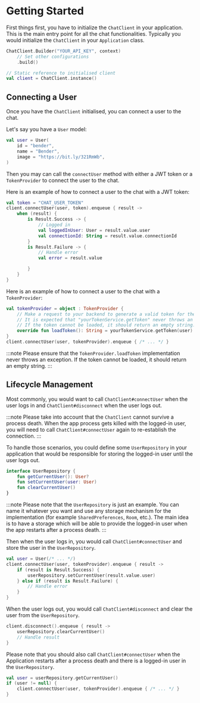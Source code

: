# Getting Started

First things first, you have to initialize the `ChatClient` in your application. 
This is the main entry point for all the chat functionalities. 
Typically you would initialize the `ChatClient` in your `Application` class.

```kotlin
ChatClient.Builder("YOUR_API_KEY", context)
    // Set other configurations
    .build()

// Static reference to initialised client
val client = ChatClient.instance()
```

## Connecting a User

Once you have the `ChatClient` initialised, you can connect a user to the chat.

Let's say you have a `User` model:    
```kotlin
val user = User(
    id = "bender",
    name = "Bender",
    image = "https://bit.ly/321RmWb",
)
```

Then you may can call the `connectUser` method with either a JWT token or a `TokenProvider` to connect the user to the chat.

Here is an example of how to connect a user to the chat with a JWT token:
```kotlin
val token = "CHAT_USER_TOKEN"
client.connectUser(user, token).enqueue { result ->
    when (result) {
        is Result.Success -> {
            // Logged in
            val loggedInUser: User = result.value.user
            val connectionId: String = result.value.connectionId
        }
        is Result.Failure -> {
            // Handle error
            val error = result.value

        }
    }
}
```

Here is an example of how to connect a user to the chat with a `TokenProvider`:
```kotlin
val tokenProvider = object : TokenProvider {
    // Make a request to your backend to generate a valid token for the user.
    // It is expected that "yourTokenService.getToken" never throws an exception.
    // If the token cannot be loaded, it should return an empty string.
    override fun loadToken(): String = yourTokenService.getToken(user)
}
client.connectUser(user, tokenProvider).enqueue { /* ... */ }
```

:::note
Please ensure that the `TokenProvider.loadToken` implementation never throws an exception. 
If the token cannot be loaded, it should return an empty string.
:::

## Lifecycle Management

Most commonly, you would want to call `ChatClient#connectUser` when the user logs in and `ChatClient#disconnect` when the user logs out.

:::note
Please take into account that the `ChatClient` cannot survive a process death.
When the app process gets killed with the logged-in user, you will need to call `ChatClient#connectUser` again to re-establish the connection.
:::

To handle those scenarios, you could define some `UserRepository` in your application that would be responsible for storing the logged-in user until the user logs out.

```kotlin
interface UserRepository {
    fun getCurrentUser(): User?
    fun setCurrentUser(user: User)
    fun clearCurrentUser()
}
```

:::note
Please note that the `UserRepository` is just an example.
You can name it whatever you want and use any storage mechanism for the implementation (for example `SharedPreferences`, `Room`, etc.).
The main idea is to have a storage which will be able to provide the logged-in user when the app restarts after a process death.
:::

Then when the user logs in, you would call `ChatClient#connectUser` and store the user in the `UserRepository`.

```kotlin
val user = User(/* ... */)
client.connectUser(user, tokenProvider).enqueue { result ->
    if (result is Result.Success) {
        userRepository.setCurrentUser(result.value.user)
    } else if (result is Result.Failure) {
        // Handle error
    }
}
```

When the user logs out, you would call `ChatClient#disconnect` and clear the user from the `UserRepository`.
```kotlin
client.disconnect().enqueue { result ->
    userRepository.clearCurrentUser()
    // Handle result
}
```

Please note that you should also call `ChatClient#connectUser` when the Application restarts after a process death and there is a logged-in user in the `UserRepository`.
```kotlin
val user = userRepository.getCurrentUser()
if (user != null) {
    client.connectUser(user, tokenProvider).enqueue { /* ... */ }
}
```
